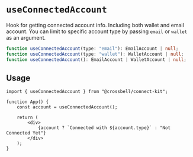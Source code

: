 # `useConnectedAccount`

Hook for getting connected account info. Including both wallet and email account. You can limit to specific account type by passing `email` or `wallet` as an argument.

```ts
function useConnectedAccount(type: "email"): EmailAccount | null;
function useConnectedAccount(type: "wallet"): WalletAccount | null;
function useConnectedAccount(): EmailAccount | WalletAccount | null;
```

## Usage

```tsx
import { useConnectedAccount } from "@crossbell/connect-kit";

function App() {
	const account = useConnectedAccount();

	return (
		<div>
			{account ? `Connected with ${account.type}` : "Not Connected Yet"}
		</div>
	);
}
```
